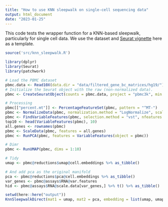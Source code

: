 ```yaml
---
title: "How to use KNN sleepwalk on single-cell sequencing data"
output: html_document
date: "2023-01-25"
---
```


This code tests the wrapper function for a KNN-based sleepwalk, particularly for single cell data. We use the dataset and [Seurat vignette](https://satijalab.org/seurat/articles/pbmc3k_tutorial.html) here as a template. 

```r
source('src/knn_sleepwalk.R')
```

```r
library(dplyr)
library(Seurat)
library(patchwork)

# Load the PBMC dataset
pbmc.data <- Read10X(data.dir = "data/filtered_gene_bc_matrices/hg19/")
# Initialize the Seurat object with the raw (non-normalized data).
pbmc <- CreateSeuratObject(counts = pbmc.data, project = "pbmc3k", min.cells = 3, min.features = 200)

# Processing
pbmc[["percent.mt"]] <- PercentageFeatureSet(pbmc, pattern = "^MT-")
pbmc <- NormalizeData(pbmc, normalization.method = "LogNormalize", scale.factor = 10000)
pbmc <- FindVariableFeatures(pbmc, selection.method = "vst", nfeatures = 2000)
top10 <- head(VariableFeatures(pbmc), 10)
all.genes <- rownames(pbmc)
pbmc <- ScaleData(pbmc, features = all.genes)
pbmc <- RunPCA(pbmc, features = VariableFeatures(object = pbmc))
```

                                            
```r
# Dimr
pbmc <- RunUMAP(pbmc, dims = 1:10)

# Tidy
umap <- pbmc@reductions$umap@cell.embeddings %>% as_tibble()

# And add pca as the original manifold
pca <- pbmc@reductions$pca@cell.embeddings %>% as_tibble()
var_genes <- pbmc@assays$RNA@var.features
hid <- pbmc@assays$RNA@scale.data[var_genes,] %>% t() %>% as_tibble()
```

```r
setwd(here::here("output"))
KnnSleepwalkDirect(mat1 = umap, mat2 = pca, embedding = list(umap, umap), k = 27, point_size = 4, output_file = "knn_sleepwalk_scrna_seq_umap_vs_pca_space.html")
```

